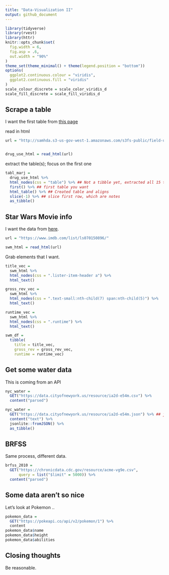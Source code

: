 ```yaml
---
title: "Data-Visualization II"
output: github_document
---
```



```r
library(tidyverse)
library(rvest)
library(httr)
knitr::opts_chunk$set(
  fig.width = 6,
  fig.asp = .6,
  out.width = "90%"
)
theme_set(theme_minimal() + theme(legend.position = "bottom"))
options(
  ggplot2.continuous.colour = "viridis",
  ggplot2.continuous.fill = "viridis"
)
scale_colour_discrete = scale_color_viridis_d
scale_fill_discrete = scale_fill_viridis_d
```


## Scrape a table

I want the first table from [this page](http://samhda.s3-us-gov-west-1.amazonaws.com/s3fs-public/field-uploads/2k15StateFiles/NSDUHsaeShortTermCHG2015.htm)

read in html
```r
url = "http://samhda.s3-us-gov-west-1.amazonaws.com/s3fs-public/field-uploads/2k15StateFiles/NSDUHsaeShortTermCHG2015.htm"


drug_use_html = read_html(url)
```


extract the table(s); focus on the first one

```r
tabl_marj = 
  drug_use_html %>% 
  html_nodes(css = "table") %>% ## Not a tibble yet, extracted all 15 tables 
  first() %>% ## first table you want 
  html_table() %>% ## Created table and aligns
  slice(-1) %>% ## slice first row, which are notes 
  as_tibble()
```


## Star Wars Movie info

I want the data from [here](https://www.imdb.com/list/ls070150896/).

```r
url = "https://www.imdb.com/list/ls070150896/"

swm_html = read_html(url)
```


Grab elements that I want. 

```r
title_vec = 
  swm_html %>% 
  html_nodes(css = ".lister-item-header a") %>% 
  html_text()

gross_rev_vec = 
  swm_html %>% 
  html_nodes(css = ".text-small:nth-child(7) span:nth-child(5)") %>% 
  html_text()

runtime_vec = 
  swm_html %>% 
  html_nodes(css = ".runtime") %>% 
  html_text() 

swm_df = 
  tibble(
    title = title_vec,
    gross_rev = gross_rev_vec,
    runtime = runtime_vec)
```

## Get some water data

This is coming from an API

```r
nyc_water = 
  GET("https://data.cityofnewyork.us/resource/ia2d-e54m.csv") %>% 
  content("parsed")
```

```r
nyc_water = 
  GET("https://data.cityofnewyork.us/resource/ia2d-e54m.json") %>% ## json file
  content("text") %>% 
  jsonlite::fromJSON() %>% 
  as_tibble()
```


## BRFSS 

Same process, different data.

```r
brfss_2010 = 
  GET("https://chronicdata.cdc.gov/resource/acme-vg9e.csv",
      query = list("$limit" = 5000)) %>% 
  content("parsed")
```


## Some data aren't so nice

Let's look at Pokemon ..

```r
pokemon_data = 
  GET("https://pokeapi.co/api/v2/pokemon/1") %>% 
  content
pokemon_data$name
pokemon_data$height
pokemon_data$abilities
```


## Closing thoughts

Be reasonable.







